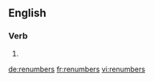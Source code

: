 ==English==

===Verb===
{{head|en}}

# {{en-third-person singular of|renumber}}

[[de:renumbers]]
[[fr:renumbers]]
[[vi:renumbers]]
